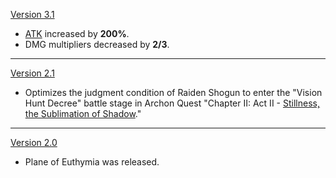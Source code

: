 {{Change History/Header}}
[[Version 3.1]]
* [[ATK]] increased by '''200%'''.
* DMG multipliers decreased by '''2/3'''.
----
[[Version 2.1]]
* Optimizes the judgment condition of Raiden Shogun to enter the "Vision Hunt Decree" battle stage in Archon Quest "Chapter II: Act II - [[Stillness, the Sublimation of Shadow]]."
----
[[Version 2.0]]
* Plane of Euthymia was released.